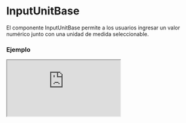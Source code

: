 
# InputUnitBase

El componente InputUnitBase permite a los usuarios ingresar un valor numérico junto con una unidad de medida seleccionable.

### Ejemplo

<Iframe minHeightIframe="30dvh" src="https://fenextjs-component-storybook.vercel.app/iframe.html?args=&id=input-inputunitbase--index&viewMode=story" />

### Importacion

Para importar el componente InputUnitBase, se puede hacer desde fenextjs

```tsx copy
import { InputUnitBase } from "fenextjs";
```

### Parametros

| Parametro | Tipo | Requerido | Default | Descripcion |
| --------- | ---- | --------- | ------- | ----------- |
| defaultValue | Partial\<InputUnitValue\> | no | \{\} | Valor por defecto del componente, incluye el valor numérico y la unidad de medida. |
| value | Partial\<InputUnitValue\> | no | undefined | Valor actual del componente, incluye el valor numérico y la unidad de medida. |
| onChange | (data: Partial\<InputUnitValue\>) =\> void | no | undefined | Función que se ejecuta cuando el valor o la unidad cambia, recibe el objeto con `value` y `unit`. |
| options | Unit_All[] | sí | undefined | Opciones disponibles para las unidades de medida, definidas por el tipo `Unit_All`. |
| className | string | no | undefined | Clase CSS personalizada para el componente principal. |
| classNameSelect | string | no | undefined | Clase CSS personalizada para el select de unidades. |
| classNameInput | string | no | undefined | Clase CSS personalizada para el input del valor numérico. |

### Storybook

Para ver el storybook del componente lo puede hacer con este [link](https://fenextjs-component-storybook.vercel.app/?path=/story/input-inputunitbase--index)

### Usos

- InputUnitBase básico

```tsx copy
<InputUnitBase options={['cm', 'in', 'ft']} />
```

- InputUnitBase con valor y unidad iniciales

```tsx copy
<InputUnitBase defaultValue={{ value: 10, unit: 'cm' }} options={['cm', 'in', 'ft']} />
```

- InputUnitBase con función onChange

```tsx copy
<InputUnitBase options={['kg', 'g']} onChange={(data) => console.log(data)} />
```

